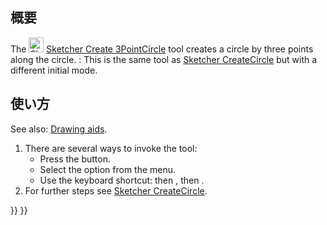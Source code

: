 <languages/>

{{Docnav/ja
|[[Sketcher_CreateCircle/ja|中心を指定して円を作成]]
|[[Sketcher_CreateEllipseByCenter/ja|中心点を指定して楕円を作成]]
|[[Sketcher_Workbench/ja|スケッチャー]]
|IconL=Sketcher_CreateCircle.svg
|IconR=Sketcher_CreateEllipseByCenter.svg
|IconC=Workbench_Sketcher.svg
}}

{{GuiCommand/ja
|Name=Sketcher Create3PointCircle
|Name/ja=スケッチャー・3点で円を作成
|MenuLocation=スケッチ → スケッチャージオメトリー → 3点で円を作成
|Workbenches=[[Sketcher_Workbench/ja|スケッチャー]]
|Shortcut={{KEY|G}} {{KEY|3}} {{KEY|C}}
|SeeAlso=[[Sketcher_CreateCircle/ja|スケッチャー・中心を指定して円を作成]]
}}

<span id="Description"></span>
== 概要 ==

The [[Image:Sketcher_Create3PointCircle.svg|24px]] [[Sketcher_Create3PointCircle|Sketcher Create 3PointCircle]] tool creates a circle by three points along the circle. {{Version|1.0}}: This is the same tool as [[Sketcher_CreateCircle|Sketcher CreateCircle]] but with a different initial mode.

<span id="Usage"></span>
== 使い方 ==

See also: [[Sketcher_Workbench#Drawing_aids|Drawing aids]].

# There are several ways to invoke the tool:
#* Press the {{Button|[[Image:Sketcher_Create3PointCircle.svg|16px]] [[Sketcher_Create3PointCircle|3 rim points]]}} button.
#* Select the {{MenuCommand|Sketcher → Sketcher geometries → [[Image:Sketcher_Create3PointCircle.svg|16px]] Create circle by 3 points}} option from the menu.
#* Use the keyboard shortcut: {{KEY|G}} then {{KEY|3}}, then {{KEY|C}}.
# For further steps see [[Sketcher_CreateCircle#Usage|Sketcher CreateCircle]].


{{Docnav/ja
|[[Sketcher_CreateCircle/ja|中心を指定して円を作成]]
|[[Sketcher_CreateEllipseByCenter/ja|中心点を指定して楕円を作成]]
|[[Sketcher_Workbench/ja|スケッチャー]]
|IconL=Sketcher_CreateCircle.svg
|IconR=Sketcher_CreateEllipseByCenter.svg
|IconC=Workbench_Sketcher.svg
}}

{{Sketcher Tools navi{{#translation:}}}}
{{Userdocnavi{{#translation:}}}}